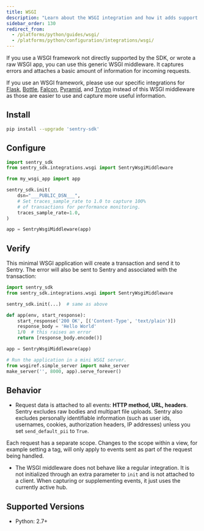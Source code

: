 ```yaml
---
title: WSGI
description: "Learn about the WSGI integration and how it adds support for WSGI applications."
sidebar_order: 130
redirect_from:
  - /platforms/python/guides/wsgi/
  - /platforms/python/configuration/integrations/wsgi/
---
```


If you use a WSGI framework not directly supported by the SDK, or wrote a raw WSGI app, you can use this generic WSGI middleware. It captures errors and attaches a basic amount of information for incoming requests.

<Note>

If you use an WSGI framework, please use our specific integrations for [Flask](/platforms/python/guides/flask/), [Bottle](/platforms/python/guides/bottle/), [Falcon](/platforms/python/guides/falcon/), [Pyramid](/platforms/python/guides/pyramid/), and [Tryton](/platforms/python/guides/tryton/) instead of this WSGI middleware as those are easier to use and capture more useful information.

</Note>

## Install

```bash
pip install --upgrade 'sentry-sdk'
```

## Configure

<SignInNote />

```python
import sentry_sdk
from sentry_sdk.integrations.wsgi import SentryWsgiMiddleware

from my_wsgi_app import app

sentry_sdk.init(
    dsn="___PUBLIC_DSN___",
    # Set traces_sample_rate to 1.0 to capture 100%
    # of transactions for performance monitoring.
    traces_sample_rate=1.0,
)

app = SentryWsgiMiddleware(app)
```

## Verify

This minimal WSGI application will create a transaction and send it to Sentry. The error will also be sent to Sentry and associated with the transaction:

```python
import sentry_sdk
from sentry_sdk.integrations.wsgi import SentryWsgiMiddleware

sentry_sdk.init(...)  # same as above

def app(env, start_response):
    start_response('200 OK', [('Content-Type', 'text/plain')])
    response_body = 'Hello World'
    1/0  # this raises an error
    return [response_body.encode()]

app = SentryWsgiMiddleware(app)

# Run the application in a mini WSGI server.
from wsgiref.simple_server import make_server
make_server('', 8000, app).serve_forever()
```

## Behavior

- Request data is attached to all events: **HTTP method, URL, headers**. Sentry excludes raw bodies and multipart file uploads. Sentry also excludes personally identifiable information (such as user ids, usernames, cookies, authorization headers, IP addresses) unless you set `send_default_pii` to `True`.

Each request has a separate scope. Changes to the scope within a view, for example setting a tag, will only apply to events sent as part of the request being handled.

- The WSGI middleware does not behave like a regular integration. It is not initialized through an extra parameter to `init` and is not attached to a client. When capturing or supplementing events, it just uses the currently active hub.

## Supported Versions

- Python: 2.7+
